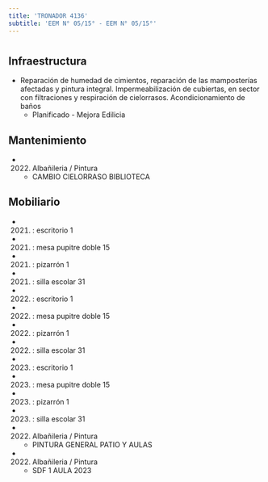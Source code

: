 ```yaml
---
title: 'TRONADOR 4136'
subtitle: 'EEM N° 05/15° - EEM N° 05/15°'
---
```


#
## Infraestructura

* Reparación de humedad de cimientos, reparación de las mamposterías afectadas y pintura integral. Impermeabilización de cubiertas, en sector con filtraciones y respiración de cielorrasos.
Acondicionamiento de baños 
    + Planificado - Mejora Edilicia 


## Mantenimiento

*  (2022) Albañileria / Pintura 
    + CAMBIO CIELORRASO BIBLIOTECA


## Mobiliario

*  (2021) : escritorio 1 

*  (2021) : mesa pupitre doble 15 

*  (2021) : pizarrón 1 

*  (2021) : silla escolar 31 

*  (2022) : escritorio 1 

*  (2022) : mesa pupitre doble 15 

*  (2022) : pizarrón 1 

*  (2022) : silla escolar 31 

*  (2023) : escritorio 1 

*  (2023) : mesa pupitre doble 15 

*  (2023) : pizarrón 1 

*  (2023) : silla escolar 31 




*  (2022) Albañileria / Pintura 
    + PINTURA GENERAL PATIO Y AULAS

*  (2022) Albañileria / Pintura 
    + SDF 1 AULA 2023







